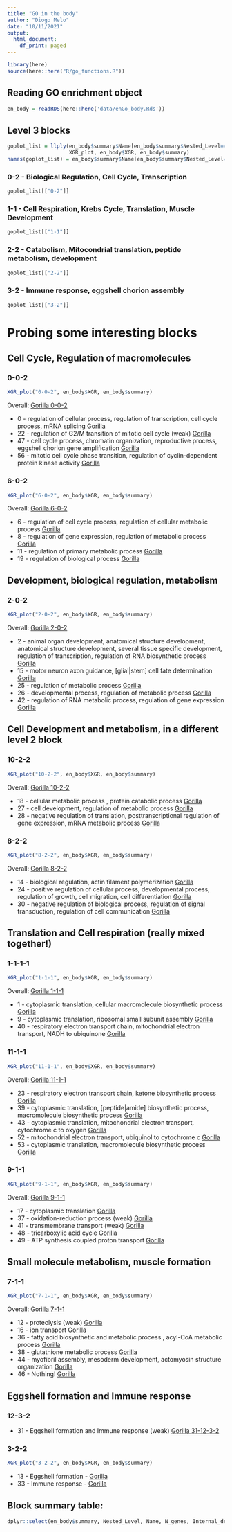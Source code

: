 ```yaml
---
title: "GO in the body"
author: "Diogo Melo"
date: "10/11/2021"
output:
  html_document:
    df_print: paged
---
```


```r
library(here)
source(here::here("R/go_functions.R"))
```

## Reading GO enrichment object

```r
en_body = readRDS(here::here('data/enGo_body.Rds'))
```

## Level 3 blocks

```r
goplot_list = llply(en_body$summary$Name[en_body$summary$Nested_Level==3],
                    XGR_plot, en_body$XGR, en_body$summary)
names(goplot_list) = en_body$summary$Name[en_body$summary$Nested_Level==3]
```


### 0-2 - Biological Regulation, Cell Cycle, Transcription

```r
goplot_list[["0-2"]]
```

### 1-1 - Cell Respiration, Krebs Cycle, Translation, Muscle Development

```r
goplot_list[["1-1"]]
```


### 2-2 - Catabolism, Mitocondrial translation, peptide metabolism, development

```r
goplot_list[["2-2"]]
```


### 3-2 - Immune response, eggshell chorion assembly

```r
goplot_list[["3-2"]]
```

# Probing some interesting blocks

## Cell Cycle, Regulation of macromolecules

### 0-0-2

```r
XGR_plot("0-0-2", en_body$XGR, en_body$summary)
```

Overall: [Gorilla 0-0-2](http://cbl-gorilla.cs.technion.ac.il/GOrilla/xap3p9z3/GOResults.html)

- 0 - 	regulation of cellular process, regulation of transcription, 	cell cycle process, mRNA splicing [Gorilla](http://cbl-gorilla.cs.technion.ac.il/GOrilla/32vjvy0u/GOResults.html)
- 22 - regulation of G2/M transition of mitotic cell cycle	(weak) [Gorilla](http://cbl-gorilla.cs.technion.ac.il/GOrilla/wuu5x4ok/GOResults.html)
- 47 - cell cycle process, chromatin organization, reproductive process, eggshell chorion gene amplification	[Gorilla](http://cbl-gorilla.cs.technion.ac.il/GOrilla/1h0wqbvq/GOResults.html)
- 56 - mitotic cell cycle phase transition, regulation of cyclin-dependent protein kinase activity	 [Gorilla](http://cbl-gorilla.cs.technion.ac.il/GOrilla/mzjfcnc0/GOResults.html)

### 6-0-2

```r
XGR_plot("6-0-2", en_body$XGR, en_body$summary)
```

Overall: [Gorilla 6-0-2](http://cbl-gorilla.cs.technion.ac.il/GOrilla/rrla70e6/GOResults.html)

- 6 -  regulation of cell cycle process, regulation of cellular metabolic process	 [Gorilla](http://cbl-gorilla.cs.technion.ac.il/GOrilla/q2mxghsn/GOResults.html)
- 8 - regulation of gene expression, regulation of metabolic process	 [Gorilla](http://cbl-gorilla.cs.technion.ac.il/GOrilla/87kclu7o/GOResults.html)
- 11 - regulation of primary metabolic process [Gorilla](http://cbl-gorilla.cs.technion.ac.il/GOrilla/sydqh61h/GOResults.html)
- 19 - regulation of biological process	 [Gorilla](http://cbl-gorilla.cs.technion.ac.il/GOrilla/gf2rn2if/GOResults.html)

## Development, biological regulation, metabolism

### 2-0-2

```r
XGR_plot("2-0-2", en_body$XGR, en_body$summary)
```

Overall: [Gorilla 2-0-2](http://cbl-gorilla.cs.technion.ac.il/GOrilla/3eempwzu/GOResults.html)

- 2 - animal organ development, anatomical structure development, anatomical structure development, several tissue specific development, regulation of transcription, regulation of RNA biosynthetic process		 [Gorilla](http://cbl-gorilla.cs.technion.ac.il/GOrilla/ssm2rcjf/GOResults.html)
- 15 - motor neuron axon guidance,	[glial|stem] cell fate determination	 [Gorilla](http://cbl-gorilla.cs.technion.ac.il/GOrilla/7ibrhev1/GOResults.html)
- 25 - regulation of metabolic process	 [Gorilla](http://cbl-gorilla.cs.technion.ac.il/GOrilla/s9p65yxi/GOResults.html)
- 26 - developmental process, regulation of metabolic process		 [Gorilla](http://cbl-gorilla.cs.technion.ac.il/GOrilla/dwtr3fai/GOResults.html)
- 42 - regulation of RNA metabolic process, regulation of gene expression [Gorilla](http://cbl-gorilla.cs.technion.ac.il/GOrilla/m1g9ks2e/GOResults.html)

## Cell Development and metabolism, in a different level 2 block

### 10-2-2

```r
XGR_plot("10-2-2", en_body$XGR, en_body$summary)
```

Overall: [Gorilla 10-2-2](http://cbl-gorilla.cs.technion.ac.il/GOrilla/te5drfp1/GOResults.html)

- 18 - cellular metabolic process	, protein catabolic process	[Gorilla](http://cbl-gorilla.cs.technion.ac.il/GOrilla/miwqjjg0/GOResults.html)
- 27 - cell development, regulation of metabolic process	 [Gorilla](http://cbl-gorilla.cs.technion.ac.il/GOrilla/61wcq6uz/GOResults.html)
- 28 - negative regulation of translation, posttranscriptional regulation of gene expression, 	mRNA metabolic process	[Gorilla](http://cbl-gorilla.cs.technion.ac.il/GOrilla/5o9ewc3z/GOResults.html)

### 8-2-2

```r
XGR_plot("8-2-2", en_body$XGR, en_body$summary)
```

Overall: [Gorilla 8-2-2](http://cbl-gorilla.cs.technion.ac.il/GOrilla/6pcc6m6v/GOResults.html)

- 14 - biological regulation, actin filament polymerization	 [Gorilla](http://cbl-gorilla.cs.technion.ac.il/GOrilla/n9of4wk7/GOResults.html)
- 24 - positive regulation of cellular process, developmental process, regulation of growth, cell migration, cell differentiation	[Gorilla](http://cbl-gorilla.cs.technion.ac.il/GOrilla/xwn57knu/GOResults.html)
- 30 - negative regulation of biological process, regulation of signal transduction, regulation of cell communication	 [Gorilla](http://cbl-gorilla.cs.technion.ac.il/GOrilla/xqlpgtsa/GOResults.html)


## Translation and Cell respiration (really mixed together!)

### 1-1-1-1

```r
XGR_plot("1-1-1", en_body$XGR, en_body$summary)
```


Overall: [Gorilla 1-1-1](http://cbl-gorilla.cs.technion.ac.il/GOrilla/ey17qxn8/GOResults.html)

- 1 - cytoplasmic translation, cellular macromolecule biosynthetic process	 [Gorilla](http://cbl-gorilla.cs.technion.ac.il/GOrilla/idmp5x5m/GOResults.html)
- 9 - cytoplasmic translation, ribosomal small subunit assembly	 [Gorilla](http://cbl-gorilla.cs.technion.ac.il/GOrilla/h5nmmy46/GOResults.html)
- 40 - respiratory electron transport chain, mitochondrial electron transport, NADH to ubiquinone	 [Gorilla](http://cbl-gorilla.cs.technion.ac.il/GOrilla/1mdswiq9/GOResults.html)

### 11-1-1

```r
XGR_plot("11-1-1", en_body$XGR, en_body$summary)
```


Overall: [Gorilla 11-1-1](http://cbl-gorilla.cs.technion.ac.il/GOrilla/rccwxyys/GOResults.html)


- 23 - respiratory electron transport chain, ketone biosynthetic process [Gorilla](http://cbl-gorilla.cs.technion.ac.il/GOrilla/xp4d2lnl/GOResults.html)
- 39 - cytoplasmic translation, [peptide|amide] biosynthetic process, macromolecule biosynthetic process	 [Gorilla](http://cbl-gorilla.cs.technion.ac.il/GOrilla/p8ybwoat/GOResults.html)
- 43 - cytoplasmic translation, mitochondrial electron transport, cytochrome c to oxygen		 [Gorilla](http://cbl-gorilla.cs.technion.ac.il/GOrilla/klmykieh/GOResults.html)
- 52 - mitochondrial electron transport, ubiquinol to cytochrome c	[Gorilla](http://cbl-gorilla.cs.technion.ac.il/GOrilla/manqclby/GOResults.html)
- 53 - cytoplasmic translation, macromolecule biosynthetic process			[Gorilla](http://cbl-gorilla.cs.technion.ac.il/GOrilla/zlm70so1/GOResults.html)

### 9-1-1

```r
XGR_plot("9-1-1", en_body$XGR, en_body$summary)
```

Overall: [Gorilla 9-1-1](http://cbl-gorilla.cs.technion.ac.il/GOrilla/gzsczx66/GOResults.html)

- 17 - cytoplasmic translation	[Gorilla](http://cbl-gorilla.cs.technion.ac.il/GOrilla/32ims798/GOResults.html)
- 37 - oxidation-reduction process	(weak) [Gorilla](http://cbl-gorilla.cs.technion.ac.il/GOrilla/agq2y8mv/GOResults.html)
- 41 - transmembrane transport	(weak) [Gorilla](http://cbl-gorilla.cs.technion.ac.il/GOrilla/unvjurct/GOResults.html)
- 48 - tricarboxylic acid cycle	[Gorilla](http://cbl-gorilla.cs.technion.ac.il/GOrilla/rxhkg0tb/GOResults.html)
- 49 - ATP synthesis coupled proton transport	[Gorilla](http://cbl-gorilla.cs.technion.ac.il/GOrilla/n5p5jmwx/GOResults.html)

## Small molecule metabolism, muscle formation

### 7-1-1

```r
XGR_plot("7-1-1", en_body$XGR, en_body$summary)
```

Overall: [Gorilla 7-1-1](http://cbl-gorilla.cs.technion.ac.il/GOrilla/gzsczx66/GOResults.html)

- 12 - proteolysis (weak) [Gorilla](http://cbl-gorilla.cs.technion.ac.il/GOrilla/41t5yezc/GOResults.html)
- 16 - ion transport [Gorilla](http://cbl-gorilla.cs.technion.ac.il/GOrilla/4x5s1p8a/GOResults.html)
- 36 - fatty acid biosynthetic and metabolic process	, acyl-CoA metabolic process	 [Gorilla](http://cbl-gorilla.cs.technion.ac.il/GOrilla/7yb8fuoc/GOResults.html)
- 38 - glutathione metabolic process		[Gorilla](http://cbl-gorilla.cs.technion.ac.il/GOrilla/1pjb0wwm/GOResults.html)
- 44 - myofibril assembly, mesoderm development,	actomyosin structure organization		[Gorilla](http://cbl-gorilla.cs.technion.ac.il/GOrilla/yi8wxjwr/GOResults.html)
- 46 - Nothing!	[Gorilla](http://cbl-gorilla.cs.technion.ac.il/GOrilla/wuybx2wf/GOResults.html)

## Eggshell formation and Immune response

### 12-3-2

- 31 - Eggshell formation and Immune response (weak) [Gorilla 31-12-3-2](http://cbl-gorilla.cs.technion.ac.il/GOrilla/akb9b3fh/GOResults.html)

### 3-2-2

```r
XGR_plot("3-2-2", en_body$XGR, en_body$summary)
```

- 13 - Eggshell formation - [Gorilla](http://cbl-gorilla.cs.technion.ac.il/GOrilla/vbelqxw7/GOResults.html)
- 33 - Immune response - [Gorilla](http://cbl-gorilla.cs.technion.ac.il/GOrilla/kvotkkhd/GOResults.html)

## Block summary table:

```r
dplyr::select(en_body$summary, Nested_Level, Name, N_genes, Internal_degree, Assortativity,  p.adjust, n_enrich)
```